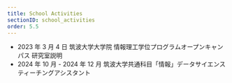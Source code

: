 ```yaml
---
title: School Activities
sectionID: school_activities
order: 5.5
---
```


- 2023 年 3 月 4 日 筑波大学大学院 情報理工学位プログラムオープンキャンパス 研究室説明
- 2024 年 10 月 - 2024 年 12 月 筑波大学共通科目「情報」データサイエンス ティーチングアシスタント